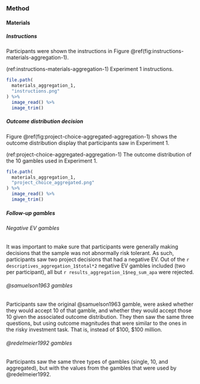 ### Method

#### Materials

##### Instructions

Participants were shown the instructions in
Figure \@ref(fig:instructions-materials-aggregation-1).

(ref:instructions-materials-aggregation-1) Experiment 1 instructions.

```r
file.path(
  materials_aggregation_1,
  "instructions.png"
) %>%
  image_read() %>%
  image_trim()
```

##### Outcome distribution decision

Figure \@ref(fig:project-choice-aggregated-aggregation-1) shows the outcome
distribution display that participants saw in Experiment 1.

(ref:project-choice-aggregated-aggregation-1) The outcome distribution of the 10 gambles used in Experiment 1.

```r
file.path(
  materials_aggregation_1,
  "project_choice_aggregated.png"
) %>%
  image_read() %>%
  image_trim()
```

##### Follow-up gambles {#follow-up-materials-aggregation-1-appendix}

###### Negative EV gambles

It was important to make sure that participants were generally making decisions
that the sample was not abnormally risk tolerant. As such, participants saw two
project decisions that had a negative EV. Out of the
`r descriptives_aggregation_1$total*2` negative EV gambles included (two per
participant), all but `r results_aggregation_1$neg_sum_apa` were rejected.

###### @samuelson1963 gambles

Participants saw the original @samuelson1963 gamble, were asked whether they
would accept 10 of that gamble, and whether they would accept those 10 given the
associated outcome distribution. They then saw the same three questions, but
using outcome magnitudes that were similar to the ones in the risky investment
task. That is, instead of $100, $100 million.

###### @redelmeier1992 gambles

Participants saw the same three types of gambles (single, 10, and aggregated),
but with the values from the gambles that were used by @redelmeier1992.
